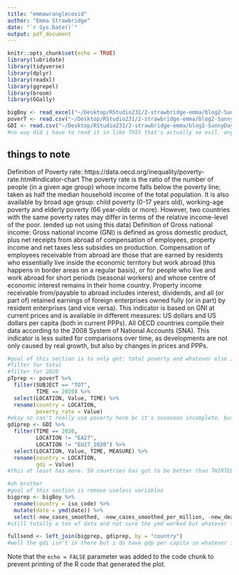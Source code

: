 ```yaml
---
title: "emmawranglecovid"
author: "Emma Strawbridge"
date: "`r Sys.Date()`"
output: pdf_document
---
```


```r
knitr::opts_chunk$set(echo = TRUE)
library(lubridate)
library(tidyverse)
library(dplyr)
library(readxl)
library(ggrepel)
library(broom)
library(GGally)

bigBoy <- read_excel("~/Desktop/RStudio231/2-strawbridge-emma/blog2-SunnyDay/emma/data/oc.xlsx")
poverT <- read.csv("~/Desktop/RStudio231/2-strawbridge-emma/blog2-SunnyDay/emma/data/pc.csv")
GDI <- read.csv("~/Desktop/RStudio231/2-strawbridge-emma/blog2-SunnyDay/emma/data/ic.csv")
#no way did i have to read it in like THIS that's actually so evil. anyways
```

## things to note

Definition of Poverty rate: https://data.oecd.org/inequality/poverty-rate.htm#indicator-chart 
The poverty rate is the ratio of the number of people (in a given age group) whose income falls below the poverty line; taken as half the median household income of the total population. It is also available by broad age group: child poverty (0-17 years old), working-age poverty and elderly poverty (66 year-olds or more). However, two countries with the same poverty rates may differ in terms of the relative income-level of the poor. (ended up not using this data)
Definition of Gross national income:
Gross national income (GNI) is defined as gross domestic product, plus net receipts from abroad of compensation of employees, property income and net taxes less subsidies on production. Compensation of employees receivable from abroad are those that are earned by residents who essentially live inside the economic territory but work abroad (this happens in border areas on a regular basis), or for people who live and work abroad for short periods (seasonal workers) and whose centre of economic interest remains in their home country. Property income receivable from/payable to abroad includes interest, dividends, and all (or part of) retained earnings of foreign enterprises owned fully (or in part) by resident enterprises (and vice versa). This indicator is based on GNI at current prices and is available in different measures: US dollars and US dollars per capita (both in current PPPs). All OECD countries compile their data according to the 2008 System of National Accounts (SNA). This indicator is less suited for comparisons over time, as developments are not only caused by real growth, but also by changes in prices and PPPs.

```r
#goal of this section is to only get: total poverty and whatever else i don't need OUT
#filter for total
#filter for 2020
pTprep <- poverT %>%
  filter(SUBJECT == "TOT",
         TIME == 2020) %>%
  select(LOCATION, Value, TIME) %>%
  rename(country = LOCATION,
         poverty_rate = Value)
#okay so can't really use poverty here bc it's sooooooo incomplete. but the thought was there ig
gdiprep <- GDI %>%
  filter(TIME == 2020,
         LOCATION != "EA27",
         LOCATION != "EU27_2020") %>%
  select(LOCATION, Value, TIME, MEASURE) %>%
  rename(country = LOCATION,
         gdi = Value)
#this at least has more. 50 countries has got to be better than THIRTEEN
```

```r
#oh brother
#goal of this section is remove useless variables
bigprep <- bigBoy %>%
  rename(country = iso_code) %>%
  mutate(date = ymd(date)) %>%
  select(-new_cases_smoothed, -new_cases_smoothed_per_million, -new_deaths_smoothed, -new_deaths_smoothed_per_million, -new_tests_smoothed, -new_tests_smoothed_per_thousand, -new_vaccinations_smoothed, -new_vaccinations_smoothed_per_million, -new_people_vaccinated_smoothed, -new_people_vaccinated_smoothed_per_hundred) 
#still totally a ton of data and not sure the ymd worked but whatever let's just combine
```

```r
fullsend <- left_join(bigprep, gdiprep, by = "country")
#well the gdi isn't in there but i do have gdp per capita so whatever i guess. this is so annoying!
```

Note that the `echo = FALSE` parameter was added to the code chunk to prevent printing of the R code that generated the plot.
